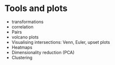 # Tools and plots


- transformations
- correlation
- Pairs
- volcano plots
- Visualising intersections: Venn, Euler, upset plots
- Heatmaps
- Dimensionality reduction (PCA)
- Clustering
